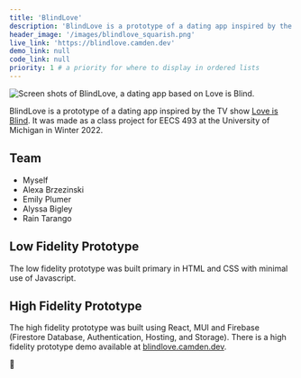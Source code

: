 ```yaml
---
title: 'BlindLove'
description: 'BlindLove is a prototype of a dating app inspired by the TV show Love is Blind. The app does not show the users pictures at first so they are able to make meaningful connections over purely physical like most dating apps. It was made as a class project for EECS 493 at the University of Michigan.'
header_image: '/images/blindlove_squarish.png'
live_link: 'https://blindlove.camden.dev'
demo_link: null 
code_link: null
priority: 1 # a priority for where to display in ordered lists
---
```


<Image src="/images/blindlove_banner.png" layout="intrinsic" alt="Screen shots of BlindLove, a dating app based on Love is Blind." width={2182} height={1030} />

BlindLove is a prototype of a dating app inspired by the TV show [Love is Blind](https://en.wikipedia.org/wiki/Love_Is_Blind_(TV_series)). It was made as a class project for EECS 493 at the University of Michigan in Winter 2022. 

## Team
- Myself
- Alexa Brzezinski
- Emily Plumer
- Alyssa Bigley
- Rain Tarango

## Low Fidelity Prototype
The low fidelity prototype was built primary in HTML and CSS with minimal use of Javascript. 

## High Fidelity Prototype
The high fidelity prototype was built using React, MUI and Firebase (Firestore Database, Authentication, Hosting, and Storage). There is a high fidelity prototype demo available at [blindlove.camden.dev](http://blindlove.camden.dev).

🎉